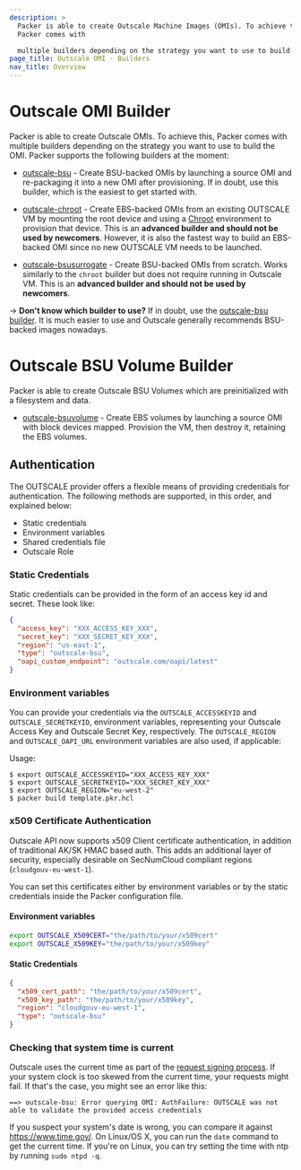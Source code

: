 ```yaml
---
description: >
  Packer is able to create Outscale Machine Images (OMIs). To achieve this,
  Packer comes with

  multiple builders depending on the strategy you want to use to build the OMI.
page_title: Outscale OMI - Builders
nav_title: Overview
---
```


# Outscale OMI Builder

Packer is able to create Outscale OMIs. To achieve this, Packer comes with
multiple builders depending on the strategy you want to use to build the OMI.
Packer supports the following builders at the moment:

- [outscale-bsu](/docs/builders/outscale-bsu) - Create BSU-backed OMIs by
  launching a source OMI and re-packaging it into a new OMI after
  provisioning. If in doubt, use this builder, which is the easiest to get
  started with.

- [outscale-chroot](/docs/builders/outscale-chroot) - Create EBS-backed OMIs
  from an existing OUTSCALE VM by mounting the root device and using a
  [Chroot](https://en.wikipedia.org/wiki/Chroot) environment to provision
  that device. This is an **advanced builder and should not be used by
  newcomers**. However, it is also the fastest way to build an EBS-backed OMI
  since no new OUTSCALE VM needs to be launched.

- [outscale-bsusurrogate](/docs/builders/outscale-bsusurrogate) - Create BSU-backed OMIs from scratch. Works similarly to the `chroot` builder but does
  not require running in Outscale VM. This is an **advanced builder and should not be
  used by newcomers**.

-> **Don't know which builder to use?** If in doubt, use the [outscale-bsu
builder](/docs/builders/outscale-bsu). It is much easier to use and Outscale generally recommends BSU-backed images nowadays.

# Outscale BSU Volume Builder

Packer is able to create Outscale BSU Volumes which are preinitialized with a filesystem and data.

- [outscale-bsuvolume](/docs/builders/outscale-bsuvolume) - Create EBS volumes by launching a source OMI with block devices mapped. Provision the VM, then destroy it, retaining the EBS volumes.

## Authentication

The OUTSCALE provider offers a flexible means of providing credentials for authentication. The following methods are supported, in this order, and explained below:

- Static credentials
- Environment variables
- Shared credentials file
- Outscale Role

### Static Credentials

Static credentials can be provided in the form of an access key id and secret.
These look like:

```json
{
  "access_key": "XXX_ACCESS_KEY_XXX",
  "secret_key": "XXX_SECRET_KEY_XXX",
  "region": "us-east-1",
  "type": "outscale-bsu",
  "oapi_custom_endpoint": "outscale.com/oapi/latest"
}
```

### Environment variables

You can provide your credentials via the `OUTSCALE_ACCESSKEYID` and
`OUTSCALE_SECRETKEYID`, environment variables, representing your Outscale Access
Key and Outscale Secret Key, respectively. The `OUTSCALE_REGION` and
`OUTSCALE_OAPI_URL` environment variables are also used, if applicable:

Usage:

    $ export OUTSCALE_ACCESSKEYID="XXX_ACCESS_KEY_XXX"
    $ export OUTSCALE_SECRETKEYID="XXX_SECRET_KEY_XXX"
    $ export OUTSCALE_REGION="eu-west-2"
    $ packer build template.pkr.hcl

### x509 Certificate Authentication

Outscale API now supports x509 Client certificate authentication, in addition of traditional AK/SK HMAC based auth.
This adds an additional layer of security, especially desirable on SecNumCloud compliant regions (`cloudgouv-eu-west-1`).

You can set this certificates either by environment variables or by the static credentials inside the Packer configuration file.

#### Environment variables

```bash
export OUTSCALE_X509CERT="the/path/to/your/x509cert"
export OUTSCALE_X509KEY="the/path/to/your/x509key"
```

#### Static Credentials

```json
{
  "x509_cert_path": "the/path/to/your/x509cert",
  "x509_key_path": "the/path/to/your/x509key",
  "region": "cloudgouv-eu-west-1",
  "type": "outscale-bsu"
}
```

### Checking that system time is current

Outscale uses the current time as part of the [request signing
process](https://docs.outscale.com/en/userguide/About-Signatures-of-API-Requests.html). If
your system clock is too skewed from the current time, your requests might
fail. If that's the case, you might see an error like this:

    ==> outscale-bsu: Error querying OMI: AuthFailure: OUTSCALE was not able to validate the provided access credentials

If you suspect your system's date is wrong, you can compare it against
<https://www.time.gov/>. On Linux/OS X, you can run the `date` command to get
the current time. If you're on Linux, you can try setting the time with ntp by
running `sudo ntpd -q`.

